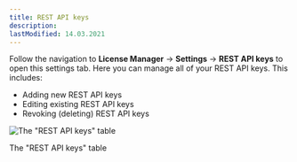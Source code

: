 ```yaml
---
title: REST API keys
description:
lastModified: 14.03.2021
---
```


Follow the navigation to **License Manager** → **Settings** → **REST API keys** to open this settings tab. Here you can
manage all of your REST API keys. This includes:

 - Adding new REST API keys
 - Editing existing REST API keys
 - Revoking (deleting) REST API keys

![The "REST API keys" table](../../../../images/docs/plugin-settings/rest-api-keys/rest-api-keys-table.png)
<p className={"image-desc"}>The "REST API keys" table</p>
